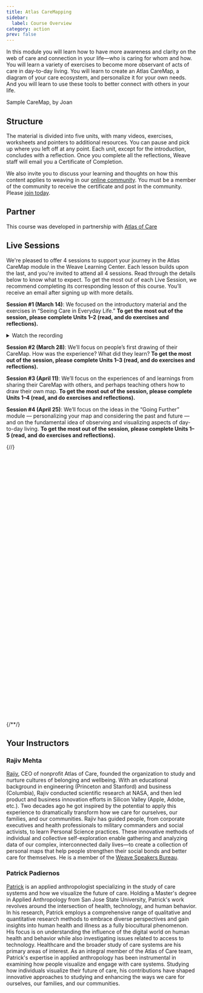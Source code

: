 ```yaml
---
title: Atlas CareMapping
sidebar:
  label: Course Overview
category: action
prev: false
---
```




In this module you will learn how to have more awareness and clarity on the web of care and connection in your life—who is caring for whom and how. You will learn a variety of exercises to become more observant of acts of care in day-to-day living. You will learn to create an Atlas CareMap, a diagram of your care ecosystem, and personalize it for your own needs. And you will learn to use these tools to better connect with others in your life.

<Picture src={sampleMap} alt="Sample caremap drawn on a worksheet, containing two house shapes each containing stick figures labeled with names, with enclosing circles labeled Near, Middle, and Far with additional people in each ring" />
<figcaption>Sample CareMap, by Joan</figcaption>

## Structure

The material is divided into five units, with many videos, exercises, worksheets and pointers to additional resources. You can pause and pick up where you left off at any point. Each unit, except for the introduction, concludes with a reflection. Once you complete all the reflections, Weave staff will email you a Certificate of Completion.

We also invite you to discuss your learning and thoughts on how this content applies to weaving in our [online community](https://community.weavers.org/pages/welcome). You must be a member of the community to receive the certificate and post in the community. Please [join today](https://community.weavers.org/pages/welcome).

## Partner

This course was developed in partnership with [Atlas of Care](https://atlasofcaregiving.com)

## Live Sessions

We're pleased to offer 4 sessions to support your journey in the Atlas CareMap module in the Weave Learning Center. Each lesson builds upon the last, and you're invited to attend all 4 sessions. Read through the details below to know what to expect. To get the most out of each Live Session, we recommend completing its corresponding lesson of this course. You’ll receive an email after signing up with more details.

**Session #1 (March 14)**: We focused on the introductory material and the exercises in “Seeing Care in Everyday Life.” **To get the most out of the session, please complete Units 1–2 (read, and do exercises and reflections).**

<details>
  <summary>Watch the recording</summary>
  <Embed src="https://player.vimeo.com/video/923444794" />
</details>
 
**Session #2 (March 28)**: We’ll focus on people’s first drawing of their CareMap. How was the experience? What did they learn? **To get the most out of the session, please complete Units 1–3 (read, and do exercises and reflections).**
 
**Session #3 (April 11)**: We’ll focus on the experiences of and learnings from sharing their CareMap with others, and perhaps teaching others how to draw their own map. **To get the most out of the session, please complete Units 1–4 (read, and do exercises and reflections).**
 
**Session #4 (April 25)**: We’ll focus on the ideas in the “Going Further” module — personalizing your map and considering the past and future — and on the fundamental idea of observing and visualizing aspects of day-to-day living. **To get the most out of the session, please complete Units 1–5 (read, and do exercises and reflections).**

{/*<!-- Calendly inline widget begin -->*/}
<div class="calendly-inline-widget" data-url="https://calendly.com/weareweavers/atlas-caremapping-workshop-series?hide_event_type_details=1&hide_gdpr_banner=1" style="min-width:320px;height:700px;"></div>
<script type="text/javascript" src="https://assets.calendly.com/assets/external/widget.js" async></script>
{/*<!-- Calendly inline widget end -->*/}

## Your Instructors

### Rajiv Mehta

<Headshot src={headshotRajiv} alt="Headshot of Rajiv Mehta" />

[Rajiv](https://www.linkedin.com/in/rajivmehta0/), CEO of nonprofit Atlas of Care, founded the organization to study and nurture cultures of belonging and wellbeing. With an educational background in engineering (Princeton and Stanford) and business (Columbia), Rajiv conducted scientific research at NASA, and then led product and business innovation efforts in Silicon Valley (Apple, Adobe, etc.). Two decades ago he got inspired by the potential to apply this experience to dramatically transform how we care for ourselves, our families, and our communities. Rajiv has guided people, from corporate executives and health professionals to military commanders and social activists, to learn Personal Science practices. These innovative methods of individual and collective self-exploration enable gathering and analyzing data of our complex, interconnected daily lives—to create a collection of personal maps that help people strengthen their social bonds and better care for themselves. He is a member of the [Weave Speakers Bureau](https://community.weavers.org/db/speakers-bureau/record/rajiv-mehta).

### Patrick Padiernos

<Headshot src={headshotPatrick} alt="Headshot of Patrick Padiernos" />

[Patrick](https://www.linkedin.com/in/trickryan/) is an applied anthropologist specializing in the study of care systems and how we visualize the future of care. Holding a Master's degree in Applied Anthropology from San Jose State University, Patrick's work revolves around the intersection of health, technology, and human behavior. In his research, Patrick employs a comprehensive range of qualitative and quantitative research methods to embrace diverse perspectives and gain insights into human health and illness as a fully biocultural phenomenon. His focus is on understanding the influence of the digital world on human health and behavior while also investigating issues related to access to technology. Healthcare and the broader study of care systems are his primary areas of interest. As an integral member of the Atlas of Care team, Patrick's expertise in applied anthropology has been instrumental in examining how people visualize and engage with care systems. Studying how individuals visualize their future of care, his contributions have shaped innovative approaches to studying and enhancing the ways we care for ourselves, our families, and our communities.
